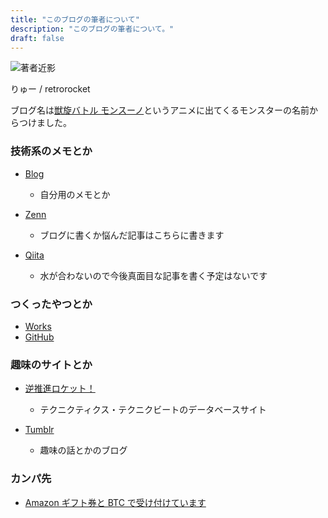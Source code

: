 ```yaml
---
title: "このブログの筆者について"
description: "このブログの筆者について。"
draft: false
---
```



<Image src={icon} alt="著者近影" quality="100" format="GIF" />

りゅー / retrorocket

ブログ名は[獣旋バトル モンスーノ](https://www.b-ch.com/titles/3494/)というアニメに出てくるモンスターの名前からつけました。

### 技術系のメモとか

- [Blog](https://retrorocket.biz)

  - 自分用のメモとか

- [Zenn](https://zenn.dev/retrorocket)

  - ブログに書くか悩んだ記事はこちらに書きます

- [Qiita](https://qiita.com/retrorocket)

  - 水が合わないので今後真面目な記事を書く予定はないです

### つくったやつとか

- [Works](https://retrorocket.biz/works/)
- [GitHub](https://github.com/retrorocket)

### 趣味のサイトとか

- [逆推進ロケット！](https://rain.retrorocket.biz)

  - テクニクティクス・テクニクビートのデータベースサイト

- [Tumblr](https://blog.retrorocket.biz)

  - 趣味の話とかのブログ

### カンパ先

- [Amazon ギフト券と BTC で受け付けています](/kampa)
